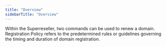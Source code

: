 ```yaml
---
title: "Overview"
sidebarTitle: "Overview"
---
```


<CardGroup>
  <Card
    title="Modify Command"
    icon="screwdriver-wrench"
    href="/domainportfolio/modify"
  >
    Within the Superreseller, two commands can be used to renew a domain.
  </Card>
  <Card
    title="Renew Command"
    icon="hexagon-plus"
    href="/domainportfolio/renew"
  >
    Registration Policy refers to the predetermined rules or guidelines governing the timing and duration of domain registration.
  </Card>
</CardGroup>